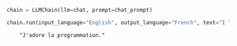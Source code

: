 ```python
chain = LLMChain(llm=chat, prompt=chat_prompt)
```


```python
chain.run(input_language="English", output_language="French", text="I love programming.")
```

<CodeOutputBlock lang="python">

```
    "J'adore la programmation."
```

</CodeOutputBlock>
